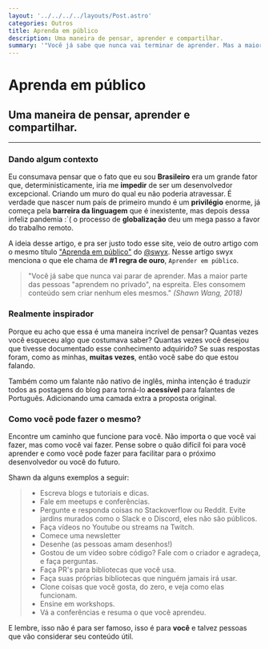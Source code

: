 ```yaml
---
layout: '../../../../layouts/Post.astro'
categories: Outros
title: Aprenda em público
description: Uma maneira de pensar, aprender e compartilhar.
summary: '"Você já sabe que nunca vai terminar de aprender. Mas a maior parte das pessoas "aprendem no privado", na espreita. Eles consomem conteúdo sem criar nenhum eles mesmos."'
---
```


# Aprenda em público

## Uma maneira de pensar, aprender e compartilhar.

---

### Dando algum contexto

Eu consumava pensar que o fato que eu sou **Brasileiro** era um grande fator que, deterministicamente, iria me **impedir** de ser um desenvolvedor excepcional. Criando um muro do qual eu não poderia atravessar. É verdade que nascer num país de primeiro mundo é um **privilégio** enorme, já começa pela **barreira da linguagem** que é inexistente, mas depois dessa infeliz pandemia :´( o processo de **globalização** deu um mega passo a favor do trabalho remoto.

A ideia desse artigo, e pra ser justo todo esse site, veio de outro artigo com o mesmo título ["Aprenda em público"](https://www.swyx.io/learn-in-public 'Aprenda em público') do [@swyx](https://twitter.com/intent/user?screen_name=swyx 'swyx twitter'). Nesse artigo swyx menciona o que ele chama de **#1 regra de ouro**, `Aprender em público`.

> "Você já sabe que nunca vai parar de aprender. Mas a maior parte das pessoas "aprendem no privado", na espreita. Eles consomem conteúdo sem criar nenhum eles mesmos."
> _(Shawn Wang, 2018)_

### Realmente inspirador

Porque eu acho que essa é uma maneira incrível de pensar? Quantas vezes você esqueceu algo que costumava saber? Quantas vezes você desejou que tivesse documentado esse conhecimento adquirido? Se suas respostas foram, como as minhas, **muitas vezes**, então você sabe do que estou falando.

Também como um falante não nativo de inglês, minha intenção é traduzir todos as postagens do blog para torná-lo **acessível** para falantes de Português. Adicionando uma camada extra a proposta original.

### Como você pode fazer o mesmo?

Encontre um caminho que funcione para você. Não importa o que você vai fazer, mas como você vai fazer. Pense sobre o quão difícil foi para você aprender e como você pode fazer para facilitar para o próximo desenvolvedor ou você do futuro.

Shawn da alguns exemplos a seguir:

> - Escreva blogs e tutoriais e dicas.
> - Fale em meetups e conferências.
> - Pergunte e responda coisas no Stackoverflow ou Reddit. Evite jardins murados como o Slack e o Discord, eles não são públicos.
> - Faça vídeos no Youtube ou streams na Twitch.
> - Comece uma newsletter
> - Desenhe (as pessoas amam desenhos!)
> - Gostou de um vídeo sobre código? Fale com o criador e agradeça, e faça perguntas.
> - Faça PR's para bibliotecas que você usa.
> - Faça suas próprias bibliotecas que ninguém jamais irá usar.
> - Clone coisas que você gosta, do zero, e veja como elas funcionam.
> - Ensine em workshops.
> - Vá a conferências e resuma o que você aprendeu.

E lembre, isso não é para ser famoso, isso é para **você** e talvez pessoas que vão considerar seu conteúdo útil.
